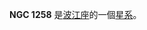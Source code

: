{{NGCInfoBox|NGCID=NGC 1258|發現者=法蘭斯·萊文沃思|發現日期=1886年-月-日|其他編號=ESO 547-24,MCG -4-8-53|曆元=J2000.0|赤經=3時14分5.4秒
|赤緯=-21°46'28"|星座=波江座|星體=星系|星等=13.3|表面亮度=13.3|藍等=14}}

'''NGC 1258''' 是[[波江座|波江座]]的一個[[星系|星系]]。

{{NGCReference|1258}}
{{Catalogs|NGC=1258}}